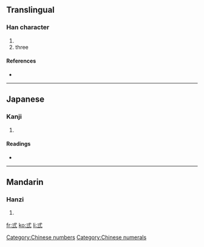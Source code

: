 ==Translingual==

===Han character===
{{Han char|rn=56|rad=弋|as=03|sn=6|four=|canj=戈心一一一 (IPMMM)}}

# {{defn|Han|sort=弋03}}
# three

====References====
* {{Han ref|kx=0355.050|dkj=09662|dj=0670.230|hdz=10558.060|uh=5F0E|ud=24334}}

[[Category:Chinese numbers]]
[[Category:Chinese numerals]]
----

==Japanese==

===Kanji===
{{ja-kanji|grade=|rs=弋03}}

# {{defn|Japanese}}

====Readings====
* {{ja-readings|on=[[さん]] (san)|kun=[[み]] (mi), [[みつ]] (mitsu), [[みっつ]] (mittsu)}}

----

==Mandarin==

===Hanzi===
{{cmn-hanzi|pin=[[sān]] ([[san1]])|wg=san<sup>1</sup>}}

# {{defn|Mandarin}}

[[fr:弎]]
[[ko:弎]]
[[li:弎]]